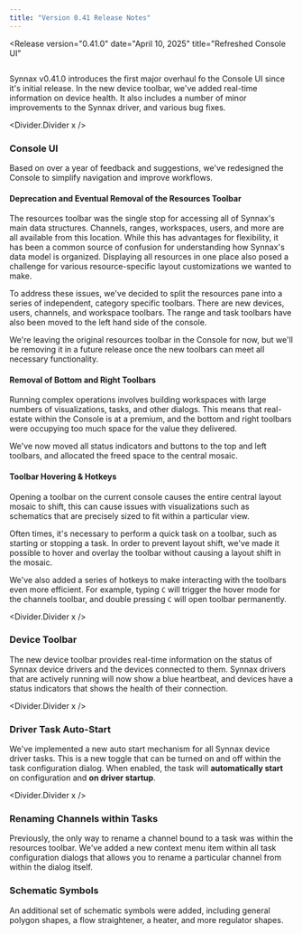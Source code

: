 ```yaml
---
title: "Version 0.41 Release Notes"
---
```



<Release
    version="0.41.0"
    date="April 10, 2025"
    title="Refreshed Console UI"
>

<Image client:only="react" id="releases/0-41-0/thumbnail" themed={false} />

Synnax v0.41.0 introduces the first major overhaul fo the Console UI since it's initial
release. In the new device toolbar, we've added real-time information on device health.
It also includes a number of minor improvements to the Synnax driver, and various bug
fixes.

<Divider.Divider x />

### Console UI

Based on over a year of feedback and suggestions, we've redesigned the Console to
simplify navigation and improve workflows.

#### Deprecation and Eventual Removal of the Resources Toolbar

The resources toolbar was the single stop for accessing all of Synnax's main data
structures. Channels, ranges, workspaces, users, and more are all available from this
location. While this has advantages for flexibility, it has been a common source of
confusion for understanding how Synnax's data model is organized. Displaying all
resources in one place also posed a challenge for various resource-specific layout
customizations we wanted to make.

To address these issues, we've decided to split the resources pane into a series of
independent, category specific toolbars. There are new devices, users, channels, and
workspace toolbars. The range and task toolbars have also been moved to the left hand
side of the console.

We're leaving the original resources toolbar in the Console for now, but we'll be
removing it in a future release once the new toolbars can meet all necessary
functionality.

#### Removal of Bottom and Right Toolbars

Running complex operations involves building workspaces with large numbers of
visualizations, tasks, and other dialogs. This means that real-estate within the Console
is at a premium, and the bottom and right toolbars were occupying too much space for the
value they delivered.

We've now moved all status indicators and buttons to the top and left toolbars, and
allocated the freed space to the central mosaic.

#### Toolbar Hovering & Hotkeys

Opening a toolbar on the current console causes the entire central layout mosaic to
shift, this can cause issues with visualizations such as schematics that are precisely
sized to fit within a particular view.

Often times, it's necessary to perform a quick task on a toolbar, such as starting or
stopping a task. In order to prevent layout shift, we've made it possible to hover and
overlay the toolbar without causing a layout shift in the mosaic.

We've also added a series of hotkeys to make interacting with the toolbars even more
efficient. For example, typing `C` will trigger the hover mode for the channels toolbar,
and double pressing `C` will open toolbar permanently.

<Divider.Divider x />

### Device Toolbar

The new device toolbar provides real-time information on the status of Synnax device
drivers and the devices connected to them. Synnax drivers that are actively running will
now show a blue heartbeat, and devices have a status indicators that shows the health of
their connection.

<Divider.Divider x />

### Driver Task Auto-Start

We've implemented a new auto start mechanism for all Synnax device driver tasks. This is
a new toggle that can be turned on and off within the task configuration dialog. When
enabled, the task will **automatically start** on configuration and **on driver
startup**.

<Divider.Divider x />

### Renaming Channels within Tasks

Previously, the only way to rename a channel bound to a task was within the resources
toolbar. We've added a new context menu item within all task configuration dialogs that
allows you to rename a particular channel from within the dialog itself.

### Schematic Symbols

An additional set of schematic symbols were added, including general polygon shapes, a
flow straightener, a heater, and more regulator shapes.

</Release>
